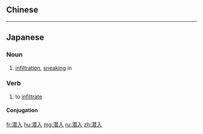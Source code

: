 {{also|潛入}}
==Chinese==
{{zh-see|潛入}}

----

==Japanese==
{{ja-kanjitab|せん|にゅう|yomi=o}}

===Noun===
{{ja-noun|せんにゅう|kyu=潛入}}

# [[infiltration]], [[sneak]]ing in

===Verb===
{{ja-verb-suru|せんにゅう|kyu=潛入}}

# to [[infiltrate]]

====Conjugation====
{{ja-suru|せんにゅう}}

[[fr:潜入]]
[[hu:潜入]]
[[mg:潜入]]
[[ru:潜入]]
[[zh:潜入]]